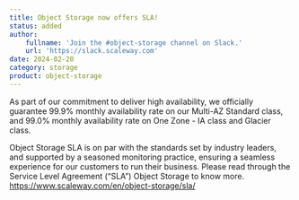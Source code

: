 ```yaml
---
title: Object Storage now offers SLA!
status: added
author:
    fullname: 'Join the #object-storage channel on Slack.'
    url: 'https://slack.scaleway.com'
date: 2024-02-20
category: storage
product: object-storage
---
```


As part of our commitment to deliver high availability, we officially guarantee 99.9% monthly availability rate on our Multi-AZ Standard class, and 99.0% monthly availability rate on One Zone - IA class and Glacier class. 

Object Storage SLA is on par with the standards set by industry leaders, and supported by a seasoned monitoring practice, ensuring a seamless experience for our customers to run their business. 
Please read through the Service Level Agreement (“SLA”) Object Storage to know more. https://www.scaleway.com/en/object-storage/sla/

